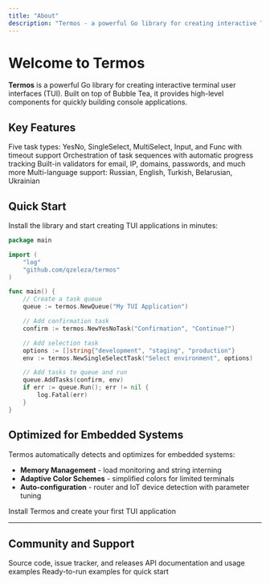 ```yaml
---
title: "About"
description: "Termos - a powerful Go library for creating interactive TUI applications with rich functionality"
---
```


# Welcome to Termos

**Termos** is a powerful Go library for creating interactive terminal user interfaces (TUI). Built on top of Bubble Tea, it provides high-level components for quickly building console applications.

## Key Features

<CardGroup cols={2}>
  <Card title="Task System" icon="list-check" href="/en/components/tasks">
    Five task types: YesNo, SingleSelect, MultiSelect, Input, and Func with timeout support
  </Card>
  <Card title="Queue System" icon="arrow-right-arrow-left" href="/en/components/queue">
    Orchestration of task sequences with automatic progress tracking
  </Card>
  <Card title="Validation" icon="shield-check" href="/en/validation/overview">
    Built-in validators for email, IP, domains, passwords, and much more
  </Card>
  <Card title="Localization" icon="globe" href="/en/customization/colors">
    Multi-language support: Russian, English, Turkish, Belarusian, Ukrainian
  </Card>
</CardGroup>

## Quick Start

Install the library and start creating TUI applications in minutes:

```go
package main

import (
    "log"
    "github.com/qzeleza/termos"
)

func main() {
    // Create a task queue
    queue := termos.NewQueue("My TUI Application")

    // Add confirmation task
    confirm := termos.NewYesNoTask("Confirmation", "Continue?")

    // Add selection task
    options := []string{"development", "staging", "production"}
    env := termos.NewSingleSelectTask("Select environment", options)

    // Add tasks to queue and run
    queue.AddTasks(confirm, env)
    if err := queue.Run(); err != nil {
        log.Fatal(err)
    }
}
```

## Optimized for Embedded Systems

Termos automatically detects and optimizes for embedded systems:

- **Memory Management** - load monitoring and string interning
- **Adaptive Color Schemes** - simplified colors for limited terminals
- **Auto-configuration** - router and IoT device detection with parameter tuning

<Card title="Get Started" icon="rocket" href="/en/installation">
  Install Termos and create your first TUI application
</Card>

---

## Community and Support

<CardGroup cols={3}>
  <Card title="GitHub" icon="github" href="https://github.com/qzeleza/termos">
    Source code, issue tracker, and releases
  </Card>
  <Card title="Go Package" icon="golang" href="https://pkg.go.dev/github.com/qzeleza/termos">
    API documentation and usage examples
  </Card>
  <Card title="Examples" icon="code" href="/en/examples/basic-usage">
    Ready-to-run examples for quick start
  </Card>
</CardGroup>